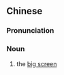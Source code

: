 {{also|大银幕}}
==Chinese==
{{zh-forms|s=大银幕|type=12}}

===Pronunciation===
{{zh-pron
|m=dàyínmù
|c=daai6 ngan4 mok6
|cat=n
}}

===Noun===
{{zh-noun}}

# the [[big screen]]